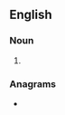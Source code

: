 {{also|Lungers}}
==English==

===Noun===
{{head|en|noun plural form}}

# {{plural of|lunger|lang=en}}

===Anagrams===
* {{anagrams|en|grunsel}}